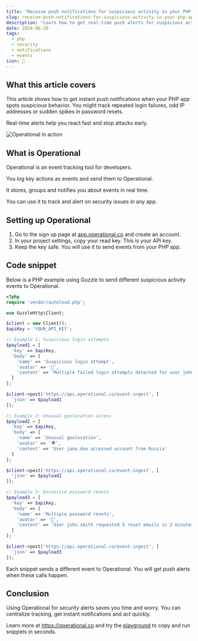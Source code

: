 ```yaml
---
title: "Receive push notifications for suspicious activity in your PHP app"
slug: receive-push-notifications-for-suspicious-activity-in-your-php-app
description: "Learn how to get real-time push alerts for suspicious activity in your PHP application using Operational events."
date: 2024-06-20
tags:
  - php
  - security
  - notifications
  - events
icon: 🚨
---
```


## What this article covers

This article shows how to get instant push notifications when your PHP app spots suspicious behavior. You might track repeated login failures, odd IP addresses or sudden spikes in password resets.

Real-time alerts help you react fast and stop attacks early.

![Operational in action](https://operational.co/images/pitch/ops_insitu.jpg)

## What is Operational

Operational is an event tracking tool for developers.

You log key actions as events and send them to Operational.

It stores, groups and notifies you about events in real time.

You can use it to track and alert on security issues in any app.

## Setting up Operational

1. Go to the sign up page at [app.operational.co](https://app.operational.co) and create an account.
2. In your project settings, copy your read key. This is your API key.
3. Keep the key safe. You will use it to send events from your PHP app.

## Code snippet

Below is a PHP example using Guzzle to send different suspicious activity events to Operational.

```php
<?php
require 'vendor/autoload.php';

use GuzzleHttp\Client;

$client = new Client();
$apiKey = 'YOUR_API_KEY';

// Example 1: Suspicious login attempts
$payload1 = [
  'key' => $apiKey,
  'body' => [
    'name' => 'Suspicious login attempt',
    'avatar' => '🚨',
    'content' => 'Multiple failed login attempts detected for user john.smith'
  ]
];

$client->post('https://api.operational.co/event-ingest', [
  'json' => $payload1
]);

// Example 2: Unusual geolocation access
$payload2 = [
  'key' => $apiKey,
  'body' => [
    'name' => 'Unusual geolocation',
    'avatar' => '🌍',
    'content' => 'User jane.doe accessed account from Russia'
  ]
];

$client->post('https://api.operational.co/event-ingest', [
  'json' => $payload2
]);

// Example 3: Excessive password resets
$payload3 = [
  'key' => $apiKey,
  'body' => [
    'name' => 'Multiple password resets',
    'avatar' => '🔑',
    'content' => 'User john.smith requested 5 reset emails in 2 minutes'
  ]
];

$client->post('https://api.operational.co/event-ingest', [
  'json' => $payload3
]);
```

Each snippet sends a different event to Operational. You will get push alerts when these calls happen.

## Conclusion

Using Operational for security alerts saves you time and worry. You can centralize tracking, get instant notifications and act quickly.

Learn more at https://operational.co and try the [playground](https://operational.co/playground) to copy and run snippets in seconds.